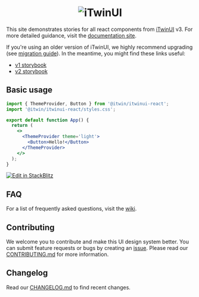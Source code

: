 <center>
  <h1>
    <picture>
      <source
        media='(prefers-color-scheme: dark)'
        srcset='https://itwin.github.io/iTwinUI/logo-dark.svg'
      />
      <img src='https://itwin.github.io/iTwinUI/logo.svg' alt='iTwinUI' />
    </picture>
  </h1>
</center>

This site demonstrates stories for all react components from [iTwinUI](https://github.com/iTwin/iTwinUI) v3. For more detailed guidance, visit the [documentation site](https://itwinui.bentley.com).

If you're using an older version of iTwinUI, we highly recommend upgrading (see [migration guide](https://github.com/iTwin/iTwinUI/wiki/iTwinUI-react-v3-migration-guide)). In the meantime, you might find these links useful:

- [v1 storybook](https://itwin.github.io/iTwinUI-react)
- [v2 storybook](https://itwin.github.io/iTwinUI/legacy/v2/react)

## Basic usage

```jsx
import { ThemeProvider, Button } from '@itwin/itwinui-react';
import '@itwin/itwinui-react/styles.css';

export default function App() {
  return (
    <>
      <ThemeProvider theme='light'>
        <Button>Hello!</Button>
      </ThemeProvider>
    </>
  );
}
```

[![Edit in StackBlitz](https://developer.stackblitz.com/img/open_in_stackblitz.svg)](https://stackblitz.com/github/iTwin/iTwinUI/tree/main/minimal-sandbox?file=src/App.tsx)

## FAQ

For a list of frequently asked questions, visit the [wiki](https://github.com/iTwin/iTwinUI/wiki/FAQ).

## Contributing

We welcome you to contribute and make this UI design system better. You can submit feature requests or bugs by creating an [issue](https://github.com/iTwin/iTwinUI/issues).
Please read our [CONTRIBUTING.md](https://github.com/iTwin/iTwinUI/blob/main/CONTRIBUTING.md) for more information.

## Changelog

Read our [CHANGELOG.md](https://github.com/iTwin/iTwinUI/blob/main/packages/itwinui-react/CHANGELOG.md) to find recent changes.
